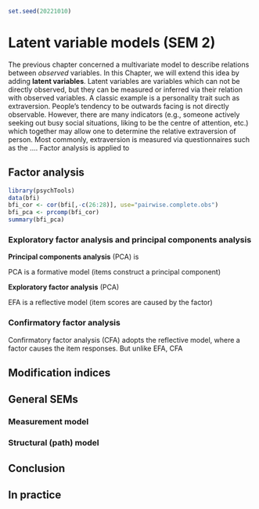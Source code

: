 ```r
set.seed(20221010)
```

# Latent variable models (SEM 2) {#ch-SEM-latent-variable-models}

The previous chapter concerned a multivariate model to describe relations between *observed* variables. In this Chapter, we will extend this idea by adding **latent variables**. Latent variables are variables which can not be directly observed, but they can be measured or inferred via their relation with observed variables. A classic example is a personality trait such as extraversion. People's tendency to be outwards facing is not directly observable. However, there are many indicators (e.g., someone actively seeking out busy social situations, liking to be the centre of attention, etc.) which together may allow one to determine the relative extraversion of person. Most commonly, extraversion is measured via questionnaires such as the .... Factor analysis is applied to 

## Factor analysis

```r
library(psychTools)
data(bfi)
bfi_cor <- cor(bfi[,-c(26:28)], use="pairwise.complete.obs")
bfi_pca <- prcomp(bfi_cor)
summary(bfi_pca)
```

### Exploratory factor analysis and principal components analysis

**Principal components analysis** (PCA) is 

PCA is a formative model (items construct a principal component)

**Exploratory factor analysis** (PCA)

EFA is a reflective model (item scores are caused by the factor)

### Confirmatory factor analysis

Confirmatory factor analysis (CFA) adopts the reflective model, where a factor causes the item responses. But unlike EFA, CFA 

## Modification indices

## General SEMs

### Measurement model

### Structural (path) model

## Conclusion



<!-- use PoliticalDemocracy data from lavaan. Code from https://www.lavaan.ugent.be/tutorial/sem.html -->

<!-- ## Multi-group SEM -->

## In practice